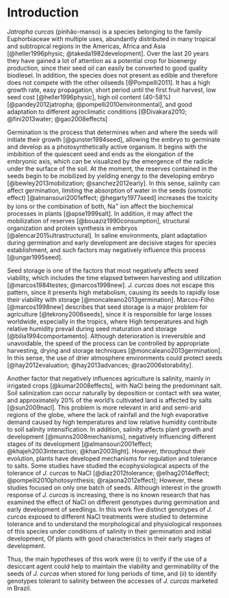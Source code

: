 # Introduction

_Jatropha curcas_ (pinhão-manso) is a species belonging to the family Euphorbiaceae with multiple uses, abundantly distributed in many tropical and subtropical regions in the Americas, Africa and Asia [@heller1996physic; @takeda1982development]. Over the last 20 years they have gained a lot of attention as a potential crop for bioenergy production, since their seed oil can easily be converted to good quality biodiesel. In addition, the species does not present as edible and therefore does not compete with the other oilseeds [@Pompelli2011]. It has a high growth rate, easy propagation, short period until the first fruit harvest, low seed cost [@heller1996physic], high oil content (40-58%) [@pandey2012jatropha; @pompelli2010environmental], and good adaptation to different agroclimatic conditions [@Divakara2010; @fini2013water; @gao2008effects]

Germination is the process that determines when and where the seeds will initiate their growth [@gunster1994seed], allowing the embryo to germinate and develop as a photosynthetically active organism. It begins with the imbibition of the quiescent seed and ends as the elongation of the embryonic axis, which can be visualized by the emergence of the radicle under the surface of the soil. At the moment, the reserves contained in the seeds begin to be mobilized by yielding energy to the developing embryo [@bewley2013mobilization; @sanchez2012early]. In this sense, salinity can affect germination, limiting the absorption of water in the seeds (osmotic effect) [@almansouri2001effect; @hegarty1977seed] increases the toxicity by ions or the combination of both, Na^+^ ion affect the biochemical processes in plants [@apse1999salt]. In addition, it may affect the mobilization of reserves [@bouaziz1990consumption], structural organization and protein synthesis in embryos [@alencar2015ultrastructural]. In saline environments, plant adaptation during germination and early development are decisive stages for species establishment, and such factors may negatively influence this process [@ungar1995seed].

Seed storage is one of the factors that most negatively affects seed viability, which includes the time elapsed between harvesting and utilization [@marcos1984testes; @marcos1998new]. _J. curcas_ does not escape this pattern, since it presents high metabolism, causing its seeds to rapidly lose their viability with storage [@moncaleano2013germination]. Marcos-Filho [@marcos1998new] describes that seed storage is a major problem for agriculture [@tekrony2006seeds], since it is responsible for large losses worldwide, especially in the tropics, where High temperatures and high relative humidity prevail during seed maturation and storage [@bilia1994comportamento]. Although deterioration is irreversible and unavoidable, the speed of the process can be controlled by appropriate harvesting, drying and storage techniques [@moncaleano2013germination]. In this sense, the use of drier atmosphere environments could protect seeds [@hay2012evaluation; @hay2013advances; @rao2006storability].

Another factor that negatively influences agriculture is salinity, mainly in irrigated crops [@kumar2008effects], with NaCl being the predominant salt. Soil salinization can occur naturally by deposition or contact with sea water, and approximately 20% of the world's cultivated land is affected by salts [@sun2009nacl]. This problem is more relevant in arid and semi-arid regions of the globe, where the lack of rainfall and the high evaporative demand caused by high temperatures and low relative humidity contribute to soil salinity intensification. In addition, salinity affects plant growth and development [@munns2008mechanisms], negatively influencing different stages of its development [@almansouri2001effect; @khajeh2003interaction; @khan2003light]. However, throughout their evolution, plants have developed mechanisms for regulation and tolerance to salts.
Some studies have studied the ecophysiological aspects of the tolerance of _J. curcas_ to NaCl [@diaz2012tolerance; @elhag2014effect; @pompelli2010photosynthesis; @rajaona2012effect]; However, these studies focused on only one batch of seeds. Although interest in the growth response of _J. curcas_ is increasing, there is no known research that has examined the effect of NaCl on different genotypes during germination and early development of seedlings. In this work five distinct genotypes of _J. curcas_ exposed to different NaCl treatments were studied to determine tolerance and to understand the morphological and physiological responses of this species under conditions of salinity in their germination and initial development, Of plants with good characteristics in their early stages of development.

Thus, the main hypotheses of this work were (i) to verify if the use of a desiccant agent could help to maintain the viability and germinability of the seeds of _J. curcas_ when stored for long periods of time, and (ii) to identify genotypes tolerant to salinity between the accesses of _J. curcas_ marketed in Brazil.



